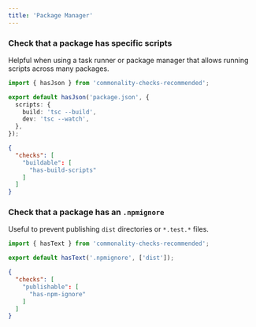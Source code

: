 ```yaml
---
title: 'Package Manager'
---
```


### Check that a package has specific scripts

Helpful when using a task runner or package manager that allows running scripts across many packages.

```ts .commonality/has-build-scripts.ts
import { hasJson } from 'commonality-checks-recommended';

export default hasJson('package.json', {
  scripts: {
    build: 'tsc --build',
    dev: 'tsc --watch',
  },
});
```

```json .commonality/config.json
{
  "checks": [
    "buildable": [
      "has-build-scripts"
    ]
  ]
}
```

### Check that a package has an `.npmignore`

Useful to prevent publishing `dist` directories or `*.test.*` files.

```ts .commonality/has-npm-ignore.ts
import { hasText } from 'commonality-checks-recommended';

export default hasText('.npmignore', ['dist']);
```

```json .commonality/config.json
{
  "checks": [
    "publishable": [
      "has-npm-ignore"
    ]
  ]
}
```
